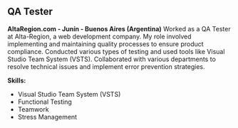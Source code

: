## QA Tester
**AltaRegion.com - Junín - Buenos Aires (Argentina)**
Worked as a QA Tester at Alta-Region, a web development company. My role involved implementing and maintaining quality processes to ensure product compliance. Conducted various types of testing and used tools like Visual Studio Team System (VSTS). Collaborated with various departments to resolve technical issues and implement error prevention strategies.

**Skills:**
- Visual Studio Team System (VSTS)
- Functional Testing
- Teamwork
- Stress Management
